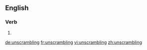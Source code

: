 ==English==

===Verb===
{{head|en}}

# {{present participle of|unscramble}}

[[de:unscrambling]]
[[fr:unscrambling]]
[[vi:unscrambling]]
[[zh:unscrambling]]